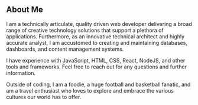 ## About Me

I am a technically articulate, quality driven web developer delivering a broad range of creative technology solutions that support a plethora of applications. Furthermore, as an innovative technical architect and highly accurate analyst, I am accustomed to creating and maintaining databases, dashboards, and content management systems.

I have experience with JavaScript, HTML, CSS, React, NodeJS, and other tools and frameworks. Feel free to reach out for any questions and further information.

Outside of coding, I am a foodie, a huge football and basketball fanatic, and am a travel enthusiast who loves to explore and embrace the various cultures our world has to offer.
